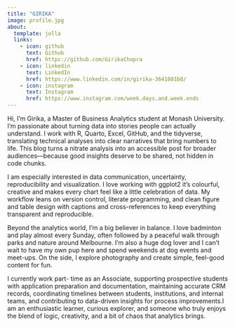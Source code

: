 ```yaml
---
title: "GIRIKA"
image: profile.jpg
about:
  template: jolla
  links:
    - icon: github
      text: Github
      href: https://github.com/GirikaChopra
    - icon: linkedin
      text: LinkedIn
      href: https://www.linkedin.com/in/girika-3641801b8/
    - icon: instagram
      text: Instagram
      href: https://www.instagram.com/week.days.and.week.ends
---
```


Hi, I’m Girika, a Master of Business Analytics student at Monash University. I’m passionate about turning data into stories people can actually understand. I work with R, Quarto, Excel, GitHub, and the tidyverse, translating technical analyses into clear narratives that bring numbers to life. This blog turns a nitrate analysis into an accessible post for broader audiences—because good insights deserve to be shared, not hidden in code chunks.

I am especially interested in data communication, uncertainty, reproducibility and visualization. I love working with ggplot2 it’s colourful, creative and makes every chart feel like a little celebration of data. My workflow leans on version control, literate programming, and clean figure and table design with captions and cross-references to keep everything transparent and reproducible.

Beyond the analytics world, I’m a big believer in balance. I love badminton and play almost every Sunday, often followed by a peaceful walk through parks and nature around Melbourne. I’m also a huge dog lover and I can’t wait to have my own pup here and spend weekends at dog events and meet-ups. On the side, I explore photography and create simple, feel-good content for fun.

I currently work part- time as an Associate, supporting prospective students with application preparation and documentation, maintaining accurate CRM records, coordinating timelines between students, institutions, and internal teams, and contributing to data-driven insights for process improvements.I am an enthusiastic learner, curious explorer, and someone who truly enjoys the blend of logic, creativity, and a bit of chaos that analytics brings.
